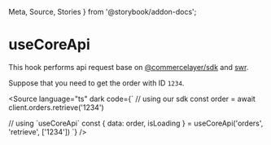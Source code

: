   Meta,
  Source,
  Stories
} from '@storybook/addon-docs';

<Meta of={ComponentStories} />

# useCoreApi

This hook performs api request base on [@commercelayer/sdk](https://github.com/commercelayer/commercelayer-sdk) and [swr](https://swr.vercel.app/).

Suppose that you need to get the order with ID `1234`.

<Source
  language="ts"
  dark
  code={`
// using our sdk
const order = await client.orders.retrieve('1234')

// using \`useCoreApi\`
const {
  data: order,
  isLoading
} = useCoreApi('orders', 'retrieve', ['1234'])
`} />

<Stories />
